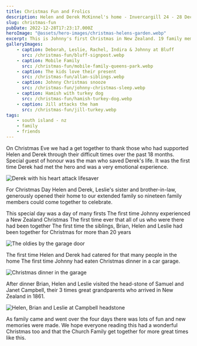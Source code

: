 ```yaml
---
title: Christmas Fun and Frolics
description: Helen and Derek McKinnel's home - Invercargill 24 - 28 December 2022
slug: christmas-fun
pubDate: 2022-12-28T17:23:17.000Z
heroImage: "@assets/hero-images/christmas-helens-garden.webp"
excerpt: This is Johnny's first Christmas in New Zealand. 19 family members gathered to celebrate.
galleryImages:
    - caption: Deborah, Leslie, Rachel, Indira & Johnny at Bluff
      src: /christmas-fun/bluff-signpost.webp
    - caption: Mobile Family
      src: /christmas-fun/mobile-family-queens-park.webp
    - caption: The kids love their present
      src: /christmas-fun/allan-siblings.webp
    - caption: Johnny Christmas snooze
      src: /christmas-fun/johnny-christmas-sleep.webp
    - caption: Hamish with turkey dog
      src: /christmas-fun/hamish-turkey-dog.webp
    - caption: Jill attacks the ham
      src: /christmas-fun/jill-turkey.webp
tags: 
    - south island - nz
    - family
    - friends
---
```



On Christmas Eve we had a get together to thank those who had supported Helen and Derek through their difficult times over the past 18 months. Special guest of honour was the man who saved Derek's life. It was the first time Derek had met the hero and was a very emotional experience.

![Derek with his heart attack lifesaver](/christmas-fun/derek-lifesaver.webp 'erek with his heart attack lifesaver')

For Christmas Day Helen and Derek, Leslie's sister and brother-in-law, generously opened their home to our extended family so nineteen family members could come together to celebrate.


<SpecialText variant="facts">This special day was a day of many firsts</SpecialText>
<SpecialText variant="facts">The first time Johnny experienced a New Zealand Christmas</SpecialText>
<SpecialText variant="facts">The first time ever that all of us who were there had been together</SpecialText>
<SpecialText variant="facts">The first time the siblings, Brian, Helen and Leslie had been together for Christmas for more than 20 years</SpecialText>

![The oldies by the garage door](/christmas-fun/siblings-christmas.webp 'The oldies by the garage door')

<SpecialText variant="facts">The first time Helen and Derek had catered for that many people in the home</SpecialText>
<SpecialText variant="facts">The first time Johnny had eaten Christmas dinner in a car garage.</SpecialText>

![Christmas dinner in the garage](/christmas-fun/garage-christmas.webp 'Christmas dinner in the garage')

After dinner Brian, Helen and Leslie visited the head-stone of Samuel and Janet Campbell, their 3 times great grandparents who arrived in New Zealand in 1861.

![Helen, Brian and Leslie at Campbell headstone](/christmas-fun/campbell-headstone.webp 'Helen, Brian and Leslie at Campbell headstone')

As family came and went over the four days there was lots of fun and new memories were made. We hope everyone reading this had a wonderful Christmas too and that the Church Family get together for more great times like this.



